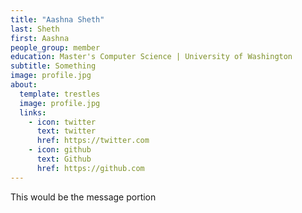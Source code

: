 ```yaml
---
title: "Aashna Sheth"
last: Sheth
first: Aashna
people_group: member
education: Master's Computer Science | University of Washington
subtitle: Something
image: profile.jpg
about: 
  template: trestles
  image: profile.jpg
  links:
    - icon: twitter
      text: twitter
      href: https://twitter.com
    - icon: github
      text: Github
      href: https://github.com
---
```


This would be the message portion